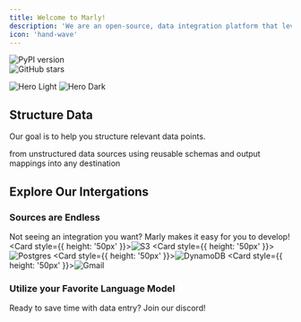 ```yaml
---
title: Welcome to Marly!
description: 'We are an open-source, data integration platform that leverages language models for the movement of unstructured data. '
icon: 'hand-wave'
---
```


<div style={{ display: 'flex', justifyContent: 'center', gap: '10px' }}>
  <div href="https://badge.fury.io/py/marly">
    <img src="https://badge.fury.io/py/marly.svg" alt="PyPI version" />
  </div>
  <div href="https://github.com/velocitybolt/marly">
    <img src="https://img.shields.io/github/stars/velocitybolt/marly.svg?style=social&label=Star" alt="GitHub stars" />
  </div>
</div>

<img
  className="block dark:hidden"
  src="/images/hero-light.jpg"
  alt="Hero Light"
/>
<img
  className="hidden dark:block"
  src="/images/hero-dark.jpeg"
  alt="Hero Dark"
/>

## Structure Data

Our goal is to help you structure relevant data points.

<CardGroup cols={3}>
  <Card
    title="Extract"
    icon="database"
  >
    from unstructured data sources
  </Card>
  <Card
    title="Transform"
    icon="gear"
  >
    using reusable schemas and output mappings
  </Card>
  <Card
    title="Load"
    icon="upload"
  >
    into any destination
  </Card>
</CardGroup>

## Explore Our Intergations


### Sources are Endless
Not seeing an integration you want? Marly makes it easy for you to develop!
<CardGroup cols={4}>
  <Card style={{ height: '50px' }}><img src="images/sources/s3.png" alt="S3"/></Card>
  <Card style={{ height: '50px' }}><img src="images/sources/postgres.svg" alt="Postgres"/></Card>
  <Card style={{ height: '50px' }}><img src="images/sources/dynamo.png" alt="DynamoDB"/></Card>
  <Card style={{ height: '50px' }}><img src="images/sources/gmail.png" alt="Gmail"/></Card>
</CardGroup>
### Utilize your Favorite Language Model


<Card title="Join Our Community" icon="discord" href="/content/components/card-group">
  Ready to save time with data entry? Join our discord!
</Card>